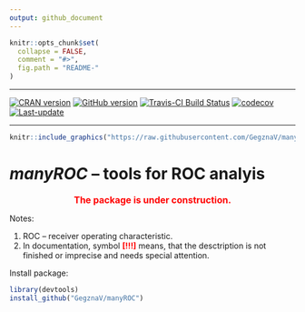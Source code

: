 ```yaml
---
output: github_document
---
```

<!-- README.md is generated from README.Rmd. Please edit that file -->
 
```r
knitr::opts_chunk$set(
  collapse = FALSE,
  comment = "#>",
  fig.path = "README-"
)
```

***

[![CRAN version](https://www.r-pkg.org/badges/version/manyROC)](https://cran.rstudio.com/web/packages/manyROC/index.html)
[![GitHub version](https://img.shields.io/badge/GitHub-v`r packageVersion("manyROC")`-brightgreen.svg)](https://github.com/GegznaV/manyROC)
[![Travis-CI Build Status](https://travis-ci.org/GegznaV/manyROC.svg?branch=master)](https://travis-ci.org/GegznaV/manyROC)
[![codecov](https://codecov.io/gh/GegznaV/manyROC/branch/master/graph/badge.svg)](https://codecov.io/gh/GegznaV/manyROC)
[![Last-update](https://img.shields.io/badge/last%20update-`r gsub('-', '--', Sys.Date())`-yellowgreen.svg)](/commits/master)

***

 
```r
knitr::include_graphics("https://raw.githubusercontent.com/GegznaV/manyROC/master/docs/logo.png")
```
<!-- "https://raw.githubusercontent.com/GegznaV/manyROC/master/docs/logo.png" -->

_**manyROC**_ -- tools for ROC analyis
============================================================================= 

<p align="center"><font color="red" size="3" family="sans">
<b>The package is under construction.</b></font>
</p>

<!-- *manyROC* workflow for spectroscopic data analysis. -->

Notes:

1. ROC -- receiver operating characteristic. 
2. In documentation, symbol <b><font color="red">[!!!]</font></b> means, 
that the desctription is not finished or imprecise and needs special 
attention.



Install package:

```r
library(devtools)
install_github("GegznaV/manyROC")
```


<!-- * * * -->

 <!-- <p align="right"> </p>     -->


 

